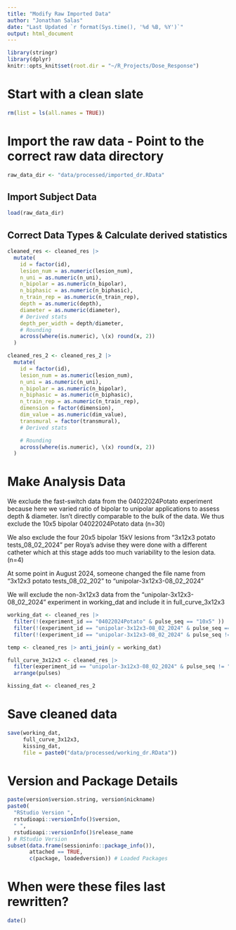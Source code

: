 ```yaml
---
title: "Modify Raw Imported Data"
author: "Jonathan Salas"
date: "Last Updated `r format(Sys.time(), '%d %B, %Y')`"
output: html_document
---
```


```r
library(stringr)
library(dplyr)
knitr::opts_knit$set(root.dir = "~/R_Projects/Dose_Response")
```

# Start with a clean slate

```r
rm(list = ls(all.names = TRUE))
```

# Import the raw data - Point to the correct raw data directory

```r
raw_data_dir <- "data/processed/imported_dr.RData"
```


## Import Subject Data
```r
load(raw_data_dir)
```

## Correct Data Types & Calculate derived statistics

```r
cleaned_res <- cleaned_res |>
  mutate(
    id = factor(id),
    lesion_num = as.numeric(lesion_num),
    n_uni = as.numeric(n_uni),
    n_bipolar = as.numeric(n_bipolar),
    n_biphasic = as.numeric(n_biphasic),
    n_train_rep = as.numeric(n_train_rep),
    depth = as.numeric(depth),
    diameter = as.numeric(diameter),
    # Derived stats
    depth_per_width = depth/diameter,
    # Rounding
    across(where(is.numeric), \(x) round(x, 2))
  ) 
```

```r
cleaned_res_2 <- cleaned_res_2 |>
  mutate(
    id = factor(id),
    lesion_num = as.numeric(lesion_num),
    n_uni = as.numeric(n_uni),
    n_bipolar = as.numeric(n_bipolar),
    n_biphasic = as.numeric(n_biphasic),
    n_train_rep = as.numeric(n_train_rep),
    dimension = factor(dimension),
    dim_value = as.numeric(dim_value),
    transmural = factor(transmural),
    # Derived stats

    # Rounding
    across(where(is.numeric), \(x) round(x, 2))
  ) 
```


# Make Analysis Data
 
We exclude the fast-switch data from the 04022024Potato experiment because here we varied ratio of bipolar to unipolar applications to assess depth & diameter. Isn't directly comparable to the bulk of the data. We thus exclude the 10x5 bipolar 04022024Potato data (n=30)

We also exclude the four 20x5 bipolar 15kV lesions from "3x12x3 potato tests_08_02_2024" per Roya's advise they were done with a different catheter which at this stage adds too much variability to the lesion data. (n=4)

At some point in August 2024, someone changed the file name from "3x12x3 potato tests_08_02_202" to "unipolar-3x12x3-08_02_2024"

We will exclude the non-3x12x3 data from the "unipolar-3x12x3-08_02_2024" experiment in  working_dat and include it in full_curve_3x12x3


```r
working_dat <- cleaned_res |>
  filter(!(experiment_id == "04022024Potato" & pulse_seq == "10x5" )) |> 
  filter(!(experiment_id == "unipolar-3x12x3-08_02_2024" & pulse_seq == "20x5")) |>
  filter(!(experiment_id == "unipolar-3x12x3-08_02_2024" & pulse_seq != "3x12x3"))
```

```r
temp <- cleaned_res |> anti_join(y = working_dat)
```

```r
full_curve_3x12x3 <- cleaned_res |>
  filter(experiment_id == "unipolar-3x12x3-08_02_2024" & pulse_seq != "20x5") |>mutate(pulses = n_uni*n_train_rep*application_num) |>
  arrange(pulses)
```

```r
kissing_dat <- cleaned_res_2 
```

# Save cleaned data

```r
save(working_dat, 
     full_curve_3x12x3,
     kissing_dat,
     file = paste0("data/processed/working_dr.RData"))
```

# Version and Package Details

```r
paste(version$version.string, version$nickname)
paste0(
  "RStudio Version ",
  rstudioapi::versionInfo()$version,
  " ",
  rstudioapi::versionInfo()$release_name
) # RStudio Version
subset(data.frame(sessioninfo::package_info()),
       attached == TRUE,
       c(package, loadedversion)) # Loaded Packages
```

# When were these files last rewritten?

```r
date()
```